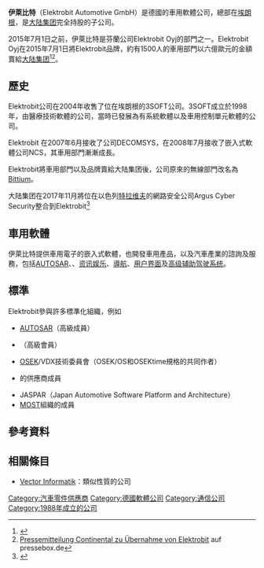 <!--{{Infobox Unternehmen
| Name = Elektrobit Automotive
| Logo = EB logo small lores.jpg
| Unternehmensform = [[有限責任公司_(德國)|有限責任公司 (德國)]]
| Gründungsdatum = 1988
| Sitz = [[埃朗根|埃朗根]], [[德国|德国]]
| Leitung = Alexander Kocher 
| Mitarbeiterzahl = 3400<ref>Internetquelle Elektrobit Automotive GmbH, https://www.elektrobit.com/about, abgerufen am 2020-02-25</ref>
| Umsatz = 143 Mio. [[欧元|欧元]] (2015)<ref name="ba2015">Angaben gemäß Angaben im Jahresabschluss 2015 im elektronischen Bundesanzeiger</ref>
| Branche = [[Automobilzulieferer|Automobilzulieferer]]
| Homepage = www.elektrobit.com
}}-->
'''伊萊比特'''（Elektrobit Automotive GmbH）是德國的車用軟體公司，總部在[[埃朗根|埃朗根]]，是[[大陆集团|大陆集团]]完全持股的子公司。

2015年7月1日之前，伊萊比特是芬蘭公司Elektrobit Oyj的部門之一。Elektrobit Oyj在2015年7月1日將Elektrobit品牌，約有1500人的車用部門以六億歐元的金額賣給[[大陆集团|大陆集团]]<ref>{{cite news |url=http://www.gpsbusinessnews.com/Continental-to-Buy-Elektrobit-Auto-Software-in-600-Million-Deal_a5476.html |title=Continental to Buy Elektrobit Auto Software in €600 Million Deal |author=Ludovic Privat |work=GPS BUSINESS NEWS |date=2016-05-24 |accessdate=2020-10-16 |archive-date=2016-08-03 |archive-url=https://web.archive.org/web/20160803124921/http://www.gpsbusinessnews.com/Continental-to-Buy-Elektrobit-Auto-Software-in-600-Million-Deal_a5476.html }}</ref><ref>[http://www.pressebox.de/pressemitteilung/continental-reifen-deutschland-gmbh-hannover/Continental-schliesst-Uebernahme-von-Elektrobit-Automotive-ab/boxid/745362 Pressemitteilung Continental zu Übernahme von Elektrobit] {{Wayback|url=http://www.pressebox.de/pressemitteilung/continental-reifen-deutschland-gmbh-hannover/Continental-schliesst-Uebernahme-von-Elektrobit-Automotive-ab/boxid/745362 |date=20180228223612 }} auf pressebox.de</ref>。

== 歷史 ==
Elektrobit公司在2004年收售了位在埃朗根的3SOFT公司。3SOFT成立於1998年，由醫療技術軟體的公司，當時已發展為有系統軟體以及車用控制單元軟體的公司。

Elektrobit 在2007年6月接收了{{le|FlexRay|FlexRay}}公司DECOMSYS，在2008年7月接收了嵌入式軟體公司NCS，其車用部門漸漸成長。

Elektrobit將車用部門以及品牌賣給大陆集团後，公司原來的無線部門改名為[[Bittium|Bittium]]。

大陆集团在2017年11月將位在以色列[[特拉维夫|特拉维夫]]的網路安全公司Argus Cyber ​​Security整合到Elektrobit<ref>{{cite web |title=IT-Sicherheit auf neuer Ebene: Continental erwirbt Argus Cyber Security |work=Continental AG - Startseite |url=https://www.continental-corporation.com/de/presse/pressemitteilungen/2017-11-03-continental-argus-102118 |date=2017-11-13 |access-date=2020-10-16 |archive-date=2018-01-01 |archive-url=https://web.archive.org/web/20180101182856/https://www.continental-corporation.com/de/presse/pressemitteilungen/2017-11-03-continental-argus-102118 }}</ref>

== 車用軟體 ==
伊萊比特提供車用電子的嵌入式軟體，也開發車用產品，以及汽車產業的諮詢及服務，包括[[AUTOSAR|AUTOSAR]]、{{le|FlexRay|FlexRay}}、[[资讯娱乐|资讯娱乐]]、[[導航|導航]]、[[用户界面|用户界面]]及[[高级辅助驾驶系统|高级辅助驾驶系统]]。

== 標準 ==
Elektrobit參與許多標準化組織，例如
* [[AUTOSAR|AUTOSAR]]（高級成員）
* {{le|FlexRay|FlexRay}}（高級會員）
* [[OSEK|OSEK]]/VDX技術委員會（OSEK/OS和OSEKtime規格的共同作者）
* {{le|ASAM e.V.|ASAM e.V.}}的供應商成員
* JASPAR（Japan Automotive Software Platform and Architecture）
* [[MOST|MOST]]組織的成員

== 參考資料 ==
{{reflist}}
== 相關條目==
*[[Vector_Informatik|Vector Informatik]]：類似性質的公司

[[Category:汽車零件供應商|Category:汽車零件供應商]]
[[Category:德國軟體公司|Category:德國軟體公司]]
[[Category:通信公司|Category:通信公司]]
[[Category:1988年成立的公司|Category:1988年成立的公司]]